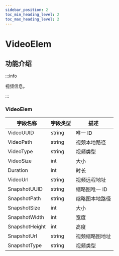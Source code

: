 ```yaml
---
sidebar_position: 2
toc_min_heading_level: 2
toc_max_heading_level: 2
---
```


# VideoElem

## 功能介绍

:::info

视频信息。

:::


### VideoElem

| 字段名称       | 字段类型 | 描述         |
| -------------- | -------- | ------------ |
| VideoUUID      | string   | 唯一 ID      |
| VideoPath      | string   | 视频本地路径 |
| VideoType      | string   | 视频类型     |
| VideoSize      | int      | 大小         |
| Duration       | int      | 时长         |
| VideoUrl       | string   | 视频远程地址     |
| SnapshotUUID   | string   | 缩略图唯一 ID      |
| SnapshotPath   | string   | 缩略图本地路径         |
| SnapshotSize   | int      | 大小         |
| SnapshotWidth  | int      | 宽度         |
| SnapshotHeight | int      | 高度         |
| SnapshotUrl    | string   | 视频缩略图地址     |
| SnapshotType   | string   | 视频类型    |


